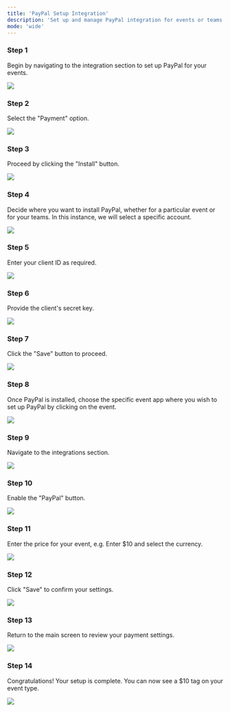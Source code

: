 ```yaml
---
title: 'PayPal Setup Integration'
description: 'Set up and manage PayPal integration for events or teams with step-by-step guidance on authentication and pricing.'
mode: 'wide'
---
```


### Step 1

Begin by navigating to the integration section to set up PayPal for your events.

<Frame><img src="/images/paypalSetup/image1.jpg" /></Frame>

### Step 2

Select the "Payment" option.

<Frame><img src="/images/paypalSetup/image2.jpg" /></Frame>

### Step 3

Proceed by clicking the "Install" button.

<Frame><img src="/images/paypalSetup/image3.jpg" /></Frame>

### Step 4

Decide where you want to install PayPal, whether for a particular event or for your teams. In this instance, we will select a specific account.

<Frame><img src="/images/paypalSetup/image4.jpg" /></Frame>

### Step 5

Enter your client ID as required.

<Frame><img src="/images/paypalSetup/image5.jpg" /></Frame>

### Step 6

Provide the client's secret key.

<Frame><img src="/images/paypalSetup/image6.jpg" /></Frame>

### Step 7

Click the "Save" button to proceed.

<Frame><img src="/images/paypalSetup/image7.jpg" /></Frame>

### Step 8

Once PayPal is installed, choose the specific event app where you wish to set up PayPal by clicking on the event.

<Frame><img src="/images/paypalSetup/image8.jpg" /></Frame>

### Step 9

Navigate to the integrations section.

<Frame><img src="/images/paypalSetup/image9.jpg" /></Frame>

### Step 10

Enable the "PayPal" button.

<Frame><img src="/images/paypalSetup/image10.jpg" /></Frame>

### Step 11

Enter the price for your event, e.g. Enter $10 and select the currency.

<Frame><img src="/images/paypalSetup/image11.jpg" /></Frame>

### Step 12

Click "Save" to confirm your settings.

<Frame><img src="/images/paypalSetup/image12.jpg" /></Frame>

### Step 13

Return to the main screen to review your payment settings.

<Frame><img src="/images/paypalSetup/image13.jpg" /></Frame>

### Step 14

Congratulations! Your setup is complete. You can now see a $10 tag on your event type.

<Frame><img src="/images/paypalSetup/image14.jpg" /></Frame>
